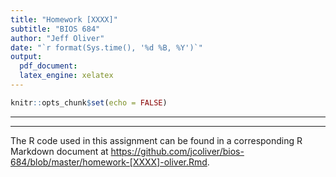 ```yaml
---
title: "Homework [XXXX]"
subtitle: "BIOS 684"
author: "Jeff Oliver"
date: "`r format(Sys.time(), '%d %B, %Y')`"
output: 
  pdf_document:
  latex_engine: xelatex
---
```


<!-- FIND / REPLACE [XXXX] with homework number -->

```r
knitr::opts_chunk$set(echo = FALSE)
```

***
***
The R code used in this assignment can be found in a corresponding R Markdown document at [https://github.com/jcoliver/bios-684/blob/master/homework-[XXXX]-oliver.Rmd](https://github.com/jcoliver/bios-684/blob/master/homework-[XXXX]-oliver.Rmd).
